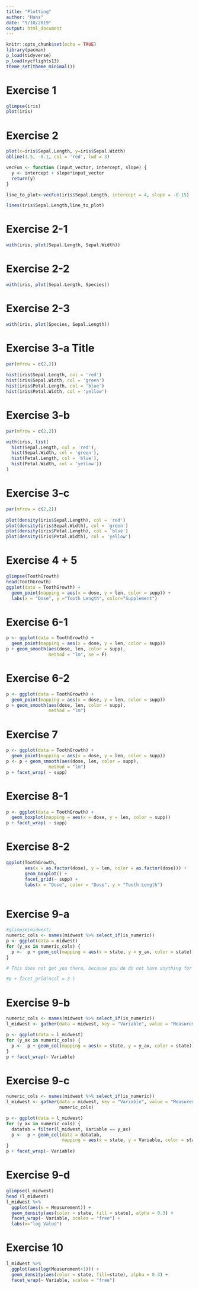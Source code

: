 ```yaml
---
title: "Plotting"
author: "Hans"
date: "9/10/2019"
output: html_document
---
```


```r
knitr::opts_chunk$set(echo = TRUE)
library(pacman)
p_load(tidyverse)
p_load(nycflights13)
theme_set(theme_minimal())
```



# Exercise 1

```r
glimpse(iris)
plot(iris)
```


# Exercise 2

```r
plot(x=iris$Sepal.Length, y=iris$Sepal.Width)
abline(3.5, -0.1, col = 'red', lwd = 3)

vecFun <- function (input_vector, intercept, slope) { 
  y <- intercept + slope*input_vector 
  return(y) 
}

line_to_plot<-vecFun(iris$Sepal.Length, intercept = 4, slope = -0.15)

lines(iris$Sepal.Length,line_to_plot)
```


# Exercise 2-1

```r
with(iris, plot(Sepal.Length, Sepal.Width))
```

# Exercise 2-2

```r
with(iris, plot(Sepal.Length, Species))
```

# Exercise 2-3

```r
with(iris, plot(Species, Sepal.Length))
```


# Exercise 3-a Title

```r
par(mfrow = c(2,2))
 
hist(iris$Sepal.Length, col = 'red')
hist(iris$Sepal.Width, col = 'green')
hist(iris$Petal.Length, col = 'blue')
hist(iris$Petal.Width, col = 'yellow')
```

# Exercise 3-b

```r
par(mfrow = c(2,2))

with(iris, list(
  hist(Sepal.Length, col = 'red'),
  hist(Sepal.Width, col = 'green'),
  hist(Petal.Length, col = 'blue'),
  hist(Petal.Width, col = 'yellow'))
)
```
# Exercise 3-c

```r
par(mfrow = c(2,2))
 
plot(density(iris$Sepal.Length), col = 'red')
plot(density(iris$Sepal.Width), col = 'green')
plot(density(iris$Petal.Length), col = 'blue')
plot(density(iris$Petal.Width), col = 'yellow')

```


# Exercise 4 + 5

```r
glimpse(ToothGrowth)
head(ToothGrowth)
ggplot(data = ToothGrowth) +
  geom_point(mapping = aes(x = dose, y = len, color = supp)) +
  labs(x = "Dose", y ="Tooth Length", color="Supplement")

```

# Exercise 6-1

```r
p <- ggplot(data = ToothGrowth) +
  geom_point(mapping = aes(x = dose, y = len, color = supp))
p + geom_smooth(aes(dose, len, color = supp),
                method = "lm", se = F)
```

# Exercise 6-2

```r
p <- ggplot(data = ToothGrowth) +
  geom_point(mapping = aes(x = dose, y = len, color = supp))
p + geom_smooth(aes(dose, len, color = supp),
                method = "lm")
```

# Exercise 7

```r
p <- ggplot(data = ToothGrowth) +
  geom_point(mapping = aes(x = dose, y = len, color = supp))
p <- p + geom_smooth(aes(dose, len, color = supp),
                method = "lm")
p + facet_wrap( ~ supp)
```

# Exercise 8-1

```r
p <- ggplot(data = ToothGrowth) +
  geom_boxplot(mapping = aes(x = dose, y = len, color = supp))
p + facet_wrap( ~ supp)
```
# Exercise 8-2

```r
ggplot(ToothGrowth, 
       aes(x = as.factor(dose), y = len, color = as.factor(dose))) + 
       geom_boxplot() + 
       facet_grid(~ supp) + 
       labs(x = "Dose", color = "Dose", y = "Tooth Length")
 
```


# Exercise 9-a

```r
#glimpse(midwest)
numeric_cols <- names(midwest %>% select_if(is_numeric))
p <- ggplot(data = midwest) 
for (y_ax in numeric_cols) {
  p <-  p + geom_col(mapping = aes(x = state, y = y_ax, color = state))
}

# This does not get you there, because you do do not have anything for the facet grid 

#p + facet_grid(ncol = 3 )
```


# Exercise 9-b
```r
numeric_cols <- names(midwest %>% select_if(is_numeric))
l_midwest <- gather(data = midwest, key = "Variable", value = "Measurement", numeric_cols)

p <- ggplot(data = l_midwest) 
for (y_ax in numeric_cols) {
  p <-  p + geom_col(mapping = aes(x = state, y = y_ax, color = state))
}
p + facet_wrap(~ Variable)
```


# Exercise 9-c
```r
numeric_cols <- names(midwest %>% select_if(is_numeric))
l_midwest <- gather(data = midwest, key = "Variable", value = "Measurement",
                    numeric_cols)

p <- ggplot(data = l_midwest) 
for (y_ax in numeric_cols) {
  datatab = filter(l_midwest, Variable == y_ax)
  p <-  p + geom_col(data = datatab, 
                     mapping = aes(x = state, y = Variable, color = state))
}
p + facet_wrap(~ Variable)
```


# Exercise 9-d

```r
glimpse(l_midwest)
head (l_midwest)
l_midwest %>% 
  ggplot(aes(x = Measurement)) + 
  geom_density(aes(color = state, fill = state), alpha = 0.3) + 
  facet_wrap(~ Variable, scales = "free") +
  labs(x="log Value")


```


# Exercise 10
```r
l_midwest %>% 
  ggplot(aes(log(Measurement+1))) + 
  geom_density(aes(color = state, fill=state), alpha = 0.3) + 
  facet_wrap(~ Variable, scales = "free")
```


